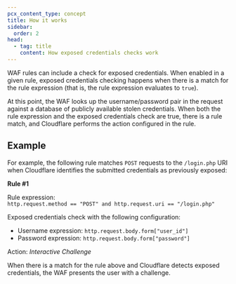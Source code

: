```yaml
---
pcx_content_type: concept
title: How it works
sidebar:
  order: 2
head:
  - tag: title
    content: How exposed credentials checks work
---
```



WAF rules can include a check for exposed credentials. When enabled in a given rule, exposed credentials checking happens when there is a match for the rule expression (that is, the rule expression evaluates to `true`).

At this point, the WAF looks up the username/password pair in the request against a database of publicly available stolen credentials. When both the rule expression and the exposed credentials check are true, there is a rule match, and Cloudflare performs the action configured in the rule.

<Render file="leaked-credentials-recommend-detection" />

## Example

For example, the following rule matches `POST` requests to the `/login.php` URI when Cloudflare identifies the submitted credentials as previously exposed:

<Example>

**Rule #1**

Rule expression:<br/>
`http.request.method == "POST" and http.request.uri == "/login.php"`

Exposed credentials check with the following configuration:

- Username expression: `http.request.body.form["user_id"]`
- Password expression: `http.request.body.form["password"]`

Action: _Interactive Challenge_

</Example>

When there is a match for the rule above and Cloudflare detects exposed credentials, the WAF presents the user with a challenge.
